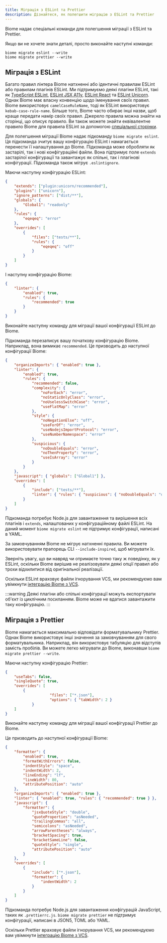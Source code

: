 ```yaml
---
title: Міграція з ESLint та Prettier
description: Дізнайтеся, як полегшити міграцію з ESLint та Prettier
---
```



Biome надає спеціальні команди для полегшення міграції з ESLint та Prettier.

Якщо ви не хочете знати деталі, просто виконайте наступні команди:

```shell
biome migrate eslint --write
biome migrate prettier --write
```

## Міграція з ESLint

Багато правил лінтера Biome натхненні або ідентичні правилам ESLint або правилам плагінів ESLint.
Ми підтримуємо деякі плагіни ESLint, такі як [TypeScript ESLint](https://typescript-eslint.io/), [ESLint JSX A11y](https://github.com/jsx-eslint/eslint-plugin-jsx-a11y), [ESLint React](https://github.com/jsx-eslint/eslint-plugin-react) та [ESLint Unicorn](https://github.com/sindresorhus/eslint-plugin-unicorn).
Однак Biome має власну конвенцію щодо іменування своїх правил.
Biome використовує `camelCaseRuleName`, тоді як ESLint використовує `kebab-case-rule-name`.
Більше того, Biome часто обирає інші назви, щоб краще передати намір своїх правил.
Джерело правила можна знайти на сторінці, що описує правило.
Ви також можете знайти еквівалентне правило Biome для правила ESLint за допомогою [спеціальної сторінки](/linter/rules-sources).

Для полегшення міграції Biome надає підкоманду `biome migrate eslint`.
Ця підкоманда зчитує вашу конфігурацію ESLint і намагається перенести її налаштування до Biome.
Підкоманда може обробляти як застарілі, так і нові конфігураційні файли.
Вона підтримує поле `extends` застарілої конфігурації та завантажує як спільні, так і плагінові конфігурації.
Підкоманда також мігрує `.eslintignore`.

Маючи наступну конфігурацію ESLint:

```json title=".eslintrc.json"
{
	"extends": ["plugin:unicorn/recommended"],
	"plugins": ["unicorn"],
	"ignore_patterns": ["dist/**"],
	"globals": {
		"Global1": "readonly"
	},
	"rules": {
		"eqeqeq": "error"
	},
	"overrides": [
		{
			"files": ["tests/**"],
			"rules": {
				"eqeqeq": "off"
			}
		}
	]
}
```

І наступну конфігурацію Biome:

```json title="biome.json"
{
	"linter": {
		"enabled": true,
		"rules": {
			"recommended": true
		}
	}
}
```

Виконайте наступну команду для міграції вашої конфігурації ESLint до Biome.

<PackageManagerBiomeCommand command="migrate eslint --write"/>

Підкоманда перезаписує вашу початкову конфігурацію Biome.
Наприклад, вона вимикає `recommended`.
Це призводить до наступної конфігурації Biome:

```json title="biome.json"
{
	"organizeImports": { "enabled": true },
	"linter": {
		"enabled": true,
		"rules": {
			"recommended": false,
			"complexity": {
				"noForEach": "error",
				"noStaticOnlyClass": "error",
				"noUselessSwitchCase": "error",
				"useFlatMap": "error"
			},
			"style": {
				"noNegationElse": "off",
				"useForOf": "error",
				"useNodejsImportProtocol": "error",
				"useNumberNamespace": "error"
			},
			"suspicious": {
				"noDoubleEquals": "error",
				"noThenProperty": "error",
				"useIsArray": "error"
			}
		}
	},
	"javascript": { "globals": ["Global1"] },
	"overrides": [
		{
			"include": ["tests/**"],
			"linter": { "rules": { "suspicious": { "noDoubleEquals": "off" } } }
		}
	]
}
```

Підкоманда потребує Node.js для завантаження та вирішення всіх плагінів і `extends`, налаштованих у конфігураційному файлі ESLint.
На даний момент `biome migrate eslint` не підтримує конфігурації, написані в YAML.

За замовчуванням Biome не мігрує натхненні правила.
Ви можете використовувати прапорець CLI `--include-inspired`, щоб мігрувати їх.

<PackageManagerBiomeCommand command="migrate eslint --write --include-inspired"/>

Зверніть увагу, що ви навряд чи отримаєте точно таку ж поведінку, як у ESLint, оскільки Biome вирішив не реалізовувати деякі опції правил або трохи відхилитися від оригінальної реалізації.

Оскільки ESLint враховує файли ігнорування VCS,
ми рекомендуємо вам увімкнути [інтеграцію Biome з VCS](/guides/integrate-in-vcs).

:::warning
Деякі плагіни або спільні конфігурації можуть експортувати об'єкт із циклічним посиланням.
Biome може не вдатися завантажити таку конфігурацію.
:::

## Міграція з Prettier

Biome намагається максимально відповідати форматувальнику Prettier.
Однак Biome використовує інші значення за замовчуванням для свого форматувальника.
Наприклад, він використовує табуляцію для відступів замість пробілів.
Ви можете легко мігрувати до Biome, виконавши `biome migrate prettier --write`.

Маючи наступну конфігурацію Prettier:

```json title=".prettierrc.json"
{
	"useTabs": false,
	"singleQuote": true,
	"overrides": [
		{
					"files": ["*.json"],
					"options": { "tabWidth": 2 }
			}
	]
}
```

Виконайте наступну команду для міграції вашої конфігурації Prettier до Biome.

<PackageManagerBiomeCommand command="migrate prettier --write"/>

Це призводить до наступної конфігурації Biome:

```json title="biome.json"
{
	"formatter": {
		"enabled": true,
		"formatWithErrors": false,
		"indentStyle": "space",
		"indentWidth": 2,
		"lineEnding": "lf",
		"lineWidth": 80,
		"attributePosition": "auto"
	},
	"organizeImports": { "enabled": true },
	"linter": { "enabled": true, "rules": { "recommended": true } },
	"javascript": {
		"formatter": {
			"jsxQuoteStyle": "double",
			"quoteProperties": "asNeeded",
			"trailingCommas": "all",
			"semicolons": "asNeeded",
			"arrowParentheses": "always",
			"bracketSpacing": true,
			"bracketSameLine": false,
			"quoteStyle": "single",
			"attributePosition": "auto"
		}
	},
	"overrides": [
		{
			"include": ["*.json"],
			"formatter": {
				"indentWidth": 2
			}
		}
	]
}
```

Підкоманда потребує Node.js для завантаження конфігурацій JavaScript, таких як `.prettierrc.js`.
`biome migrate prettier` не підтримує конфігурації, написані в JSON5, TOML або YAML.

Оскільки Prettier враховує файли ігнорування VCS,
ми рекомендуємо вам увімкнути [інтеграцію Biome з VCS](/guides/integrate-in-vcs).

